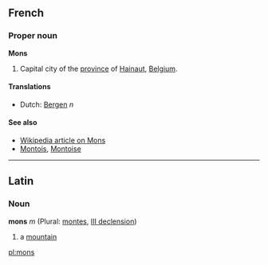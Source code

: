 ==French==
===Proper noun===
'''Mons'''

#Capital city of the [[province]] of [[Hainaut]], [[Belgium]].

====Translations====
*Dutch: [[Bergen]] ''n''

====See also====
*[[w:Mons|Wikipedia article on Mons]]
*[[Montois]], [[Montoise]]

----

==Latin==
===Noun===
'''mons''' ''m'' (Plural: [[montes]], [[Wiktionary Appendix:Latin third declension|III declension]])

#a [[mountain]]

[[pl:mons]]